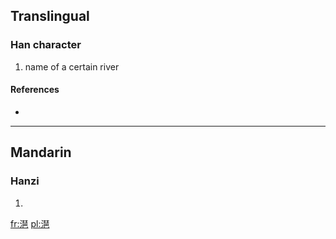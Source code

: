 ==Translingual==

===Han character===
{{Han char|rn=85|rad=水|as=12|sn=15|four=|canj=水一土山 (EMGU)}}

# name of a certain river

====References====
* {{Han ref|kx=0649.030|dkj=18234|hdz=31734.090|uh=6F56|ud=28502}}

----

==Mandarin==

===Hanzi===
{{cmn-hanzi|pin=[[pá]] ([[pa2]])|wg=p'a<sup>2</sup>}}

# {{defn|Mandarin|sort=水12}}

[[fr:潖]]
[[pl:潖]]